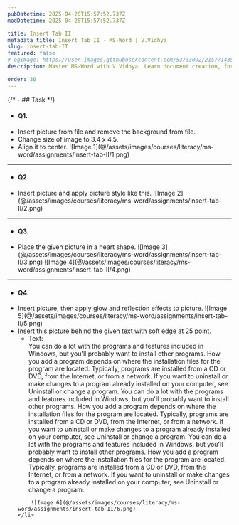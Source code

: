 ```yaml
---
pubDatetime: 2025-04-28T15:57:52.737Z
modDatetime: 2025-04-28T15:57:52.737Z

title: Insert Tab II
metadata_title: Insert Tab II - MS-Word | V.Vidhya
slug: insert-tab-II
featured: false
# ogImage: https://user-images.githubusercontent.com/53733092/215771435-25408246-2309-4f8b-a781-1f3d93bdf0ec.png
description: Master MS-Word with V.Vidhya. Learn document creation, formatting, mail merge and other professional skills with real-world applications.

order: 30
---
```


{/* - ## Task */}

- #### Q1.

<ul class="list-[circle]">
    <li>
        Insert picture from file and remove the background from file.
    </li>
    <li>Change size of image to 3.4 x 4.5.</li>
    <li>
        Align it to center.
        ![Image 1](@/assets/images/courses/literacy/ms-word/assignments/insert-tab-II/1.png)
    </li>
</ul>

---

- #### Q2.

<ul class="list-[circle]">
    <li>
       Insert picture and apply picture style like this.
        ![Image 2](@/assets/images/courses/literacy/ms-word/assignments/insert-tab-II/2.png)
    </li>
</ul>

---

- #### Q3.

<ul class="list-[circle]">
    <li>
        Place the given picture in a heart shape.
        ![Image 3](@/assets/images/courses/literacy/ms-word/assignments/insert-tab-II/3.png)
        ![Image 4](@/assets/images/courses/literacy/ms-word/assignments/insert-tab-II/4.png)
    </li>
</ul>

---

- #### Q4.

<ul class="list-[circle]">
    <li>
        Insert picture, then apply glow and reflection effects to picture.
        ![Image 5](@/assets/images/courses/literacy/ms-word/assignments/insert-tab-II/5.png)
    </li>
    <li>
        Insert this picture behind the given text with soft edge at 25 point.
        <ul class="list-[circle]">
           <li>
           <span class="font-bold">Text:</span><br/>
            You can do a lot with the programs and features included in Windows, but you'll probably want to install other programs.
            How you add a program depends on where the installation files for the program are located. Typically, programs are installed 
            from a CD or DVD, from the Internet, or from a network. If you want to uninstall or make changes to a program already
            installed on your computer, see Uninstall or change a program. You can do a lot with the programs and features included in Windows, 
            but you'll probably want to install other programs. How you add a program depends on where the installation files for the program are
            located. Typically, programs are installed from a CD or DVD, from the Internet, or from a network. If you want to uninstall or make 
            changes to a program already installed on your computer, see Uninstall or change a program. You can do a lot with the programs and 
            features included in Windows, but you'll probably want to install other programs. How you add a program depends on where the installation 
            files for the program are located. Typically, programs are installed from a CD or DVD, from the Internet, or from a network. If you 
            want to uninstall or make changes to a program already installed on your computer, see Uninstall or change a program.
            </li>
        </ul>

        ![Image 6](@/assets/images/courses/literacy/ms-word/assignments/insert-tab-II/6.png)
    </li>
</ul>